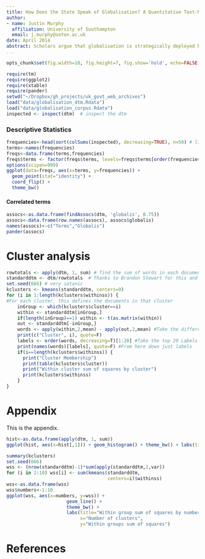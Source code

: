 ```yaml
---
title: How Does the State Speak of Globalisation? A Quantitative Text-Mining Approach
author:
- name: Justin Murphy
  affiliation: University of Southampton
  email: j.murphy@soton.ac.uk
date: April 2014
abstract: Scholars argue that globalisation is strategically deployed by governments [@Hay:2011dh]. This is the first large-N statistical analysis of this argument.
...
```


```r
opts_chunk$set(fig.width=10, fig.height=7, fig.show='hold', echo=FALSE, message=FALSE, warning=FALSE) 
```


```r
require(tm)
require(ggplot2)
require(xtable)
require(pander)
setwd("~/Dropbox/gh_projects/uk_govt_web_archives")
load("data/globalisation_dtm.Rdata")
load("data/globalisation_corpus.Rdata")
inspected <- inspect(dtm)  # inspect the dtm
```


### Descriptive Statistics
```r
frequencies<-head(sort(colSums(inspected), decreasing=TRUE), n=50) # list terms in order of frequency, with counts
terms<-names(frequencies)
freqs<-data.frame(terms,frequencies)
freqs$terms <- factor(freqs$terms, levels=freqs$terms[order(frequencies)], ordered=TRUE)
options(scipen=999)
ggplot(data=freqs, aes(x=terms, y=frequencies)) +
  geom_point(stat="identity") +
  coord_flip() +
  theme_bw()
```

\pagebreak

#### Correlated terms
```r
assocs<-as.data.frame(findAssocs(dtm, 'globalis', 0.75))
assocs<-data.frame(row.names(assocs), assocs$globalis)
names(assocs)<-c("Terms","Globalis")
pander(assocs)
```

# Cluster analysis
```r
rowtotals <- apply(dtm, 1, sum) # find the sum of words in each document
standarddtm <- dtm/rowtotals  # Thanks to Brandon Stewart for this and the code below here http://faculty.washington.edu/jwilker/tft/Stewart.LabHandout.pdf
set.seed(666) # very satanic
kclusters <- kmeans(standarddtm, centers=9)
for (i in 1:length(kclusters$withinss)) {       
#For each cluster, this defines the documents in that cluster
    inGroup <- which(kclusters$cluster==i)
    within <- standarddtm[inGroup,]
    if(length(inGroup)==1) within <- t(as.matrix(within))
    out <- standarddtm[-inGroup,]
    words <- apply(within,2,mean) - apply(out,2,mean) #Take the difference in means for each term
    print(c("Cluster", i), quote=F)
    labels <- order(words, decreasing=T)[1:20] #Take the top 20 Labels
    print(names(words)[labels], quote=F) #From here down just labels
    if(i==length(kclusters$withinss)) {
      print("Cluster Membership")
      print(table(kclusters$cluster))
      print("Within cluster sum of squares by cluster")
      print(kclusters$withinss)
    }
}
```

# Appendix

This is the appendix.

```r
hist<-as.data.frame(apply(dtm, 1, sum))
ggplot(hist, aes(x=hist[,1])) + geom_histogram() + theme_bw() + labs(title="Distribution of document lengths", x="Number of terms in document", y="Count of documents")
```

```r
summary(kclusters)
set.seed(666)
wss <- (nrow(standarddtm)-1)*sum(apply(standarddtm,2,var))
for (i in 2:10) wss[i] <- sum(kmeans(standarddtm,
                                     centers=i)$withinss)
wss<-as.data.frame(wss)
wss$numbers<-1:10
ggplot(wss, aes(x=numbers, y=wss)) +
                      geom_line() +
                      theme_bw() +
                      labs(title="Within group sum of squares by number of clusters",
                           x="Number of clusters",
                           y="Within groups sum of squares")
```

\pagebreak

# References
\setlength{\parindent}{-0.2in}
\setlength{\leftskip}{0.2in}
\setlength{\parskip}{8pt}
\vspace*{-0.2in}
\noindent